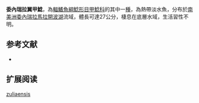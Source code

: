 {{Speciesbox
| name = 委內瑞拉翼甲鯰
| image = 
| image_width = 250px
| image_caption = 
| status = NE
| status_system = IUCN3.1
| genus = Pterygoplichthys
| species = zuliaensis
| authority = [[Weber|Weber]], 1991
| synonyms = 
}}

'''委內瑞拉翼甲鯰'''，為[[輻鰭魚綱|輻鰭魚綱]][[鯰形目|鯰形目]][[甲鯰科|甲鯰科]]的其中一[[種|種]]，為熱帶淡水魚，分布於[[南美洲|南美洲]][[委內瑞拉|委內瑞拉]][[馬拉開波湖|馬拉開波湖]]流域，體長可達27公分，棲息在底層水域，生活習性不明。

==参考文献==
*{{FishBase_species|genus=Pterygoplichthys|species=zuliaensis|year=2015|month=1}}

== 扩展阅读 ==
{{refbegin}}
{{wikispecies-inline|Pterygoplichthys zuliaensis |委內瑞拉翼甲鯰}}
{{refend}}
{{Taxonbar|from=Q5508614}}

[[Category:翼甲鯰屬|zuliaensis]]